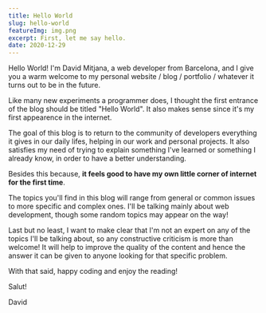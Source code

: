 ```yaml
---
title: Hello World
slug: hello-world
featureImg: img.png
excerpt: First, let me say hello.
date: 2020-12-29
---
```


Hello World! I'm David Mitjana, a web developer from Barcelona, and I give you a warm welcome to my personal website / blog / portfolio / whatever it turns out to be in the future. 

Like many new experiments a programmer does, I thought the first entrance of the blog should be titled "Hello World". It also makes sense since it's my first appearence in the internet.

The goal of this blog is to return to the community of developers everything it gives in our daily lifes, helping in our work and personal projects. It also satisfies my need of trying to explain something I've learned or something I already know, in order to have a better understanding.

Besides this because, **it feels good to have my own little corner of internet for the first time**.

The topics you'll find in this blog will range from general or common issues to more specific and complex ones. I'll be talking mainly about web development, though some random topics may appear on the way! 

Last but no least, I want to make clear that I'm not an expert on any of the topics I'll be talking about, so any constructive criticism is more than welcome! It will help to improve the quality of the content and hence the answer it can be given to anyone looking for that specific problem.

With that said, happy coding and enjoy the reading!


Salut! 

David